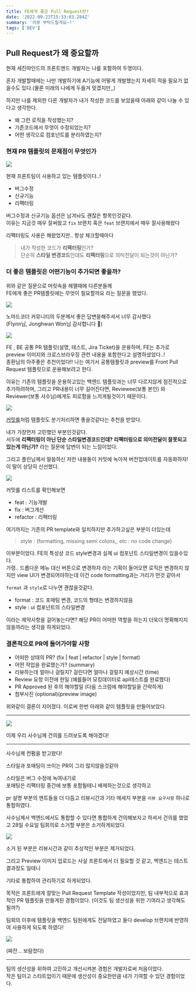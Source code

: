 ```yaml
---
title: FE에게 좋은 Pull Request란?
date: '2022-09-23T15:33:03.284Z'
summary: '리뷰 부탁드릴게요~!'
tags: ['DEV']
---
```


## Pull Request가 왜 중요할까

현재 세진마인드의 프론트엔드 개발자는 나를 포함하여 두명이다.

혼자 개발할때에는 나만 개발하기에 A기능에 어떻게 개발했는지 자세히 적을 필요가 없을수도 있다.(물론 미래의 나에게 두들겨 맞겠지만,,)

하지만 나를 제외한 다른 개발자가 내가 작성한 코드를 보았을때 아래와 같이 나눌 수 있다고 생각한다.

- 왜 그런 로직을 작성했는지?
- 기존코드에서 무엇이 수정되었는지?
- 어떤 생각으로 컴포넌트를 분리하였는지?

### 현재 PR 템플릿의 문제점이 무엇인가

![](/static/images/DEV/pull_request_template/prevTemplate.png)

현재 프론트팀이 사용하고 있는 템플릿이다..!<br/>

- 버그수정
- 신규기능
- 리팩터링

버그수정과 신규기능 옵션은 남겨놔도 괜찮은 항목인것같다.<br/>
이유는 지금것 매우 잘써왔고 `fix` 브랜치 혹은 `feat` 브랜치에서 매우 잘사용해왔다 <br/>

리팩터링도 사용은 해왔었지만.. 항상 체크할때마다

> 내가 작성한 코드가 **리팩터링**인가?<br/>
> 단순히 **스타일 변경코드**인데도 **리팩터링**으로 의미전달이 되는것이 아닌가?

### 더 좋은 템플릿은 어떤기능이 추가되면 좋을까?

위와 같은 질문으로 머릿속을 헤맬때에 다른분들께<br/> FE에게 좋은 PR템플릿에는 무엇이 필요할까요 라는 질문을 했었다.

![](/static/images/DEV/pull_request_template/PR_question.png)

노마드코더 커뮤니티의 두분께서 좋은 답변을해주셔서 너무 감사했다<br/>(Flynn님, Jonghwan Won님 감사합니다 🙇)

![](/static/images/DEV/pull_request_template/answer1.png)

FE , BE 공통 PR 템플릿(설명, 테스트, Jira Ticket)을 운용하며, FE는 추가로 preview 이미지와 크로스브라우징 관련 내용을 포함한다고 설명하셨었다..!<br/>
종환님의 아주좋은 추천이었다!! 나는 여기서 공통템플릿과 preview를 Front Pull Request 템플릿으로 운용해보려고 한다.

이유는 기존의 템플릿을 운용하고있는 백엔드 템플릿과는 너무 다르지않게 점진적으로 추가하려하며, 그리고 PR내용이 너무 길어진다면,
Reviewee(보통 본인) 와 Reviewer(보통 사수님)에게도 피로함을 느끼게될것이기 때문이다.

![](/static/images/DEV/pull_request_template/commitRule.png)

[커밋룰](http://karma-runner.github.io/0.10/dev/git-commit-msg.html)처럼 템플릿도 분기처리하면 좋을것같다는 추천을 받았다.

내가 가장먼저 고민했던 부분인것같다. <br/>서두에 **리팩터링이 아닌 단순 스타일변경코드인데? 리팩터링으로 의미전달이 잘못되고있는게 아닌가?** 라는 질문에 답변이 되는 느낌이었다.

그리고 플린님께서 말씀하신 저런 내용들이 커밋에 녹아져 버전업데이트를 자동화하자! 이 말이 상당히 신선했다.

![](/static/images/DEV/pull_request_template/list.png)

커밋룰 리스트를 확인해보면

- feat : 기능개발
- fix : 버그개선
- refactor : 리팩터링

여기까지는 기존의 PR template와 일치하지만 추가하고싶은 부분이 더있는데

> style : (formatting, missing semi colons,, etc : no code change)

이부분이었다. FE의 특성상 코드 style변경과 실제 ui 컴포넌트 스타일변경이 있을수있다.<br/>
가령.. 드롭다운 메뉴 대신 버튼으로 변경하자 라는 기획이 들어오면 로직은 변경하지 않지만 view UI가 변경되어야하는데
이건 code formatting과는 거리가 먼것 같아서

`format` 과 `style`로 나누면 괜찮을것같다.

- format : 코드 포매팅 변경, 코드의 형태는 변경하지않음
- style : ui 컴포넌트의 스타일변경

이라는 제약사항을 걸어놓는다면? 해당 PR이 어떠한 역할을 하는지 더욱더 명확해지지 않을까라는 생각을 하게되었다.

### 결론적으로 PR에 들어가야할 사항

- 어떠한 상태의 PR? (fix | feat | refactor | style | format)
- 어떤 작업을 완료했는가? (summary)
- 리뷰하는데 얼마나 걸릴지? 걸린다면 얼마나 걸릴지 예상시간 (time)
- Review 요청 이전에 한일 (예를들어 모킹데이터로 api테스트를 완료했다)
- PR Approved 된 후의 해야할일 (다음 스크럼에 해야할일을 간략하게)
- 첨부사진 (optional)(preview image)

위와같이 결론이 지어졌다. 이로써 한번 아래와 같이 템플릿을 만들어보았다. <hr/>

![](/static/images/DEV/pull_request_template/result.png)

이제 우리 사수님께 건의를 드려보도록 해야겠다!

<hr />
사수님께 컨펌을 받고왔다!

스타일과 포매팅이 쓰이는 PR이 그리 많지않을것같아

스타일은 버그 수정에 녹여내기로 <br/>
포매팅은 리팩터링 중간에 보통 포함될테니 배제하는것으로 생각하고

pr 설명 부분의 멘트들을 더 다듬고 리뷰시간과 기타 메세지 부분을 `리뷰 요구사항` 하나로 통합하였다.

사수님께서 백엔드에서도 통합할 수 있다면 통합하게 건의해보자고 하셔서 건의를 했었고 28일 수요일 팀회의로 소거할 부분은 소거하게되었다.

![](/static/images/DEV/pull_request_template/suggest.png)

소거 된 부분은 리뷰시간과 같이 추상적인 부분은 제거되었다.

그리고 Preview 이미지 업로드는 사실 프론트에서 더 필요할 것 같고, 백엔드는 테스트 결과정도 일테니

기타로 통합하여 관리하기로 하게되었다.

목적은 프론트에게 잘맞는 Pull Request Template 작성이었지만, 팀 내부적으로 효과적인 PR 템플릿을 만들게된 경험이었다.
(이것도 팀 생산성을 위한 기여라고 생각해도 될까?)

팀회의 이후에 템플릿을 백엔드 팀원에게도 전달하였고 둘다 develop 브랜치에 반영하여 사용하게 되도록 하였다!

![](/static/images/DEV/pull_request_template/resultPR.png)

(짜잔... 보람찼다)

<hr />
팀의 생산성을 위하여 고민하고 개선시켜본 경험은 개발자로써 처음이었다. <br />
작은 팀이고 스타트업이기 때문에 생산성이 중요한만큼 내가 기여할 수 있던 경험이었다.
